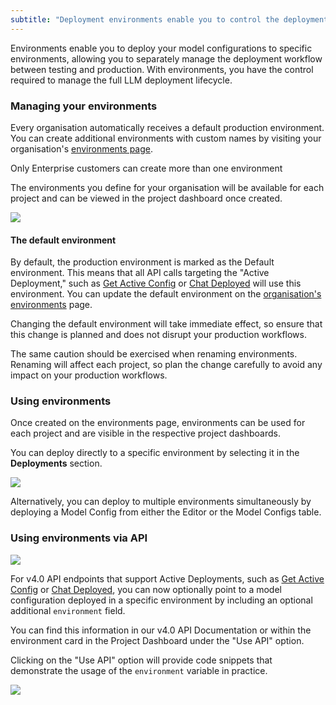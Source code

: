 ```yaml
---
subtitle: "Deployment environments enable you to control the deployment lifecycle of your Prompts and other files between development and production environments."
---
```


Environments enable you to deploy your model configurations to specific environments, allowing you to separately manage the deployment workflow between testing and production. With environments, you have the control required to manage the full LLM deployment lifecycle.

### Managing your environments

Every organisation automatically receives a default production environment. You can create additional environments with custom names by visiting your organisation's [environments page](https://app.humanloop.com/account/environments).

<Warning>
  Only Enterprise customers can create more than one environment
</Warning>

The environments you define for your organisation will be available for each project and can be viewed in the project dashboard once created.

![](../../assets/images/0197f5b-Screenshot_2023-06-28_at_00.15.32.png)

#### The default environment

By default, the production environment is marked as the Default environment. This means that all API calls targeting the "Active Deployment," such as [Get Active Config](/doc/reference/projects_getactiveconfig) or [Chat Deployed](/api-reference/chats/createdeployed) will use this environment. You can update the default environment on the [organisation's environments](https://app.humanloop.com/account/environments) page.

<Warning>
  Changing the default environment will take immediate effect, so ensure that
  this change is planned and does not disrupt your production workflows.
</Warning>

The same caution should be exercised when renaming environments. Renaming will affect each project, so plan the change carefully to avoid any impact on your production workflows.

### Using environments

Once created on the environments page, environments can be used for each project and are visible in the respective project dashboards.

You can deploy directly to a specific environment by selecting it in the **Deployments** section.

![](../../assets/images/68854e6-Screenshot_2023-06-28_at_00.20.52.png)

Alternatively, you can deploy to multiple environments simultaneously by deploying a Model Config from either the Editor or the Model Configs table.

### Using environments via API

![](../../assets/images/35cd1d2-Screenshot_2023-06-28_at_00.21.45.png)

For v4.0 API endpoints that support Active Deployments, such as [Get Active Config](/api-reference/projects/getactiveconfig) or [Chat Deployed](/api-reference/chats/createdeployed), you can now optionally point to a model configuration deployed in a specific environment by including an optional additional `environment` field.

You can find this information in our v4.0 API Documentation or within the environment card in the Project Dashboard under the "Use API" option.

Clicking on the "Use API" option will provide code snippets that demonstrate the usage of the `environment` variable in practice.

![](../../assets/images/f7d0aff-Screenshot_2023-06-28_at_00.04.13.png)
